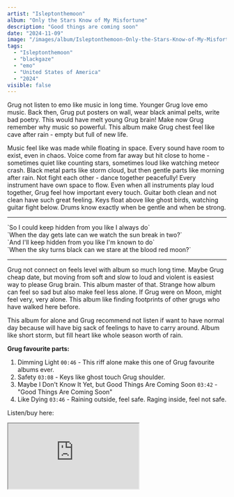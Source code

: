 ```yaml
---
artist: "Isleptonthemoon"
album: "Only the Stars Know of My Misfortune"
description: "Good things are coming soon"
date: "2024-11-09"
image: "/images/album/Isleptonthemoon-Only-the-Stars-Know-of-My-Misfortune.jpg"
tags:
  - "Isleptonthemoon"
  - "blackgaze"  
  - "emo"
  - "United States of America"
  - "2024"
visible: false
---
```


Grug not listen to emo like music in long time. Younger Grug love emo music. Back then, Grug put posters on wall, wear black animal pelts, write bad poetry. This would have melt young Grug brain! Make now Grug remember why music so powerful. This album make Grug chest feel like cave after rain - empty but full of new life.

Music feel like was made while floating in space. Every sound have room to exist, even in chaos. Voice come from far away but hit close to home - sometimes quiet like counting stars, sometimes loud like watching meteor crash. Black metal parts like storm cloud, but then gentle parts like morning after rain. Not fight each other - dance together peacefully! Every instrument have own space to flow. Even when all instruments play loud together, Grug feel how important every touch. Guitar both clean and not clean have such great feeling. Keys float above like ghost birds, watching guitar fight below. Drums know exactly when be gentle and when be strong. 

--------------------------------------------------------

<div className="text-center">
  `So I could keep hidden from you like I always do` <br />
  `When the day gets late can we watch the sun break in two?` <br />
  `And I'll keep hidden from you like I'm known to do` <br />
  `When the sky turns black can we stare at the blood red moon?`
</div>

--------------------------------------------------------


Grug not connect on feels level with album so much long time. Maybe Grug cheap date, but moving from soft and slow to loud and violent is easiest way to please Grug brain. This album master of that. Strange how album can feel so sad but also make feel less alone. If Grug were on Moon, might feel very, very alone. This album like finding footprints of other grugs who have walked here before.

This album for alone and Grug recommend not listen if want to have normal day because will have big sack of feelings to have to carry around. Album like short storm, but fill heart like whole season worth of rain.

**Grug favourite parts:**

1. Dimming Light `00:46` - This riff alone make this one of Grug favourite albums ever.
1. Safety `03:08` - Keys like ghost touch Grug shoulder.
1. Maybe I Don't Know It Yet, but Good Things Are Coming Soon `03:42` - "Good Things Are Coming Soon"
1. Like Dying `03:46` - Raining outside, feel safe. Raging inside, feel not safe.

Listen/buy here:

<iframe
  style={{ border: "0", width: "350px", height: "660px" }}
  src="https://bandcamp.com/EmbeddedPlayer/album=1114317925/size=large/bgcol=333333/linkcol=ffffff/transparent=true/" 
  seamless>
  <a href="https://isleptonthemoon.bandcamp.com/album/only-the-stars-know-of-my-misfortune">
    Only the Stars Know of My Misfortune by Isleptonthemoon
  </a>
</iframe>